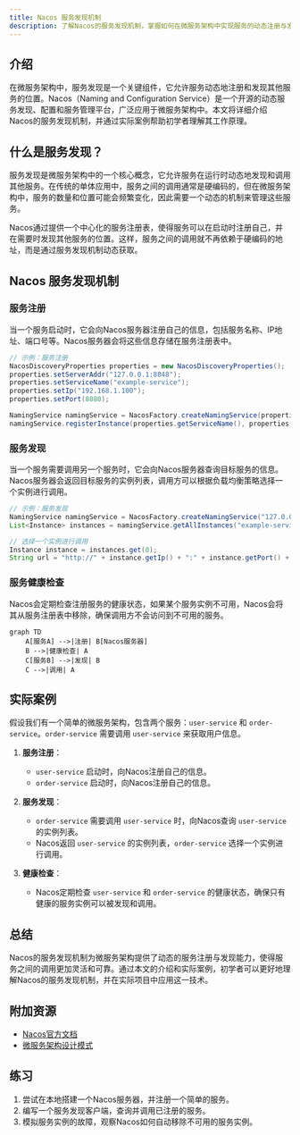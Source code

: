```yaml
---
title: Nacos 服务发现机制
description: 了解Nacos的服务发现机制，掌握如何在微服务架构中实现服务的动态注册与发现。
---
```


## 介绍

在微服务架构中，服务发现是一个关键组件，它允许服务动态地注册和发现其他服务的位置。Nacos（Naming and Configuration Service）是一个开源的动态服务发现、配置和服务管理平台，广泛应用于微服务架构中。本文将详细介绍Nacos的服务发现机制，并通过实际案例帮助初学者理解其工作原理。

## 什么是服务发现？

服务发现是微服务架构中的一个核心概念，它允许服务在运行时动态地发现和调用其他服务。在传统的单体应用中，服务之间的调用通常是硬编码的，但在微服务架构中，服务的数量和位置可能会频繁变化，因此需要一个动态的机制来管理这些服务。

Nacos通过提供一个中心化的服务注册表，使得服务可以在启动时注册自己，并在需要时发现其他服务的位置。这样，服务之间的调用就不再依赖于硬编码的地址，而是通过服务发现机制动态获取。

## Nacos 服务发现机制

### 服务注册

当一个服务启动时，它会向Nacos服务器注册自己的信息，包括服务名称、IP地址、端口号等。Nacos服务器会将这些信息存储在服务注册表中。

```java
// 示例：服务注册
NacosDiscoveryProperties properties = new NacosDiscoveryProperties();
properties.setServerAddr("127.0.0.1:8848");
properties.setServiceName("example-service");
properties.setIp("192.168.1.100");
properties.setPort(8080);

NamingService namingService = NacosFactory.createNamingService(properties.getServerAddr());
namingService.registerInstance(properties.getServiceName(), properties.getIp(), properties.getPort());
```

### 服务发现

当一个服务需要调用另一个服务时，它会向Nacos服务器查询目标服务的信息。Nacos服务器会返回目标服务的实例列表，调用方可以根据负载均衡策略选择一个实例进行调用。

```java
// 示例：服务发现
NamingService namingService = NacosFactory.createNamingService("127.0.0.1:8848");
List<Instance> instances = namingService.getAllInstances("example-service");

// 选择一个实例进行调用
Instance instance = instances.get(0);
String url = "http://" + instance.getIp() + ":" + instance.getPort() + "/api";
```

### 服务健康检查

Nacos会定期检查注册服务的健康状态，如果某个服务实例不可用，Nacos会将其从服务注册表中移除，确保调用方不会访问到不可用的服务。

```mermaid
graph TD
    A[服务A] -->|注册| B[Nacos服务器]
    B -->|健康检查| A
    C[服务B] -->|发现| B
    C -->|调用| A
```

## 实际案例

假设我们有一个简单的微服务架构，包含两个服务：`user-service` 和 `order-service`。`order-service` 需要调用 `user-service` 来获取用户信息。

1. **服务注册**：
   - `user-service` 启动时，向Nacos注册自己的信息。
   - `order-service` 启动时，向Nacos注册自己的信息。

2. **服务发现**：
   - `order-service` 需要调用 `user-service` 时，向Nacos查询 `user-service` 的实例列表。
   - Nacos返回 `user-service` 的实例列表，`order-service` 选择一个实例进行调用。

3. **健康检查**：
   - Nacos定期检查 `user-service` 和 `order-service` 的健康状态，确保只有健康的服务实例可以被发现和调用。

## 总结

Nacos的服务发现机制为微服务架构提供了动态的服务注册与发现能力，使得服务之间的调用更加灵活和可靠。通过本文的介绍和实际案例，初学者可以更好地理解Nacos的服务发现机制，并在实际项目中应用这一技术。

## 附加资源

- [Nacos官方文档](https://nacos.io/zh-cn/docs/what-is-nacos.html)
- [微服务架构设计模式](https://microservices.io/patterns/index.html)

## 练习

1. 尝试在本地搭建一个Nacos服务器，并注册一个简单的服务。
2. 编写一个服务发现客户端，查询并调用已注册的服务。
3. 模拟服务实例的故障，观察Nacos如何自动移除不可用的服务实例。
